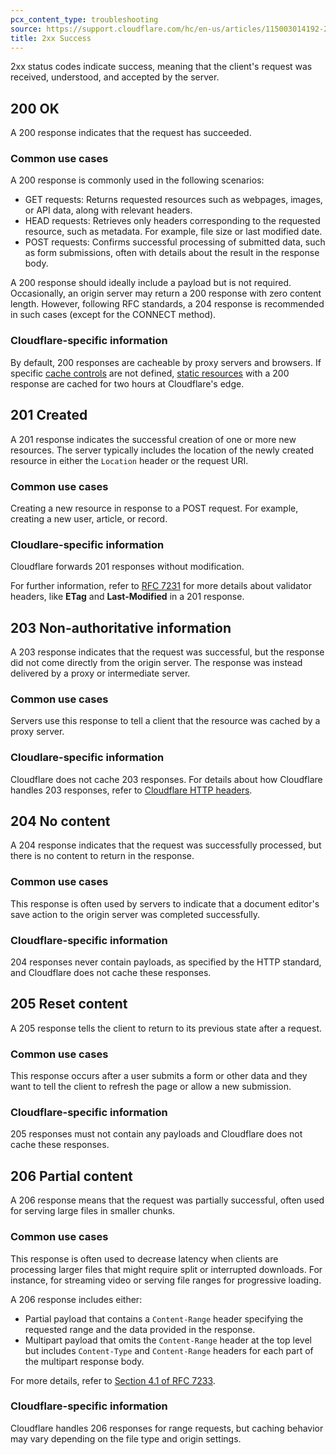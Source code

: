 ```yaml
---
pcx_content_type: troubleshooting
source: https://support.cloudflare.com/hc/en-us/articles/115003014192-2xx-Success
title: 2xx Success
---
```


2xx status codes indicate success, meaning that the client's request was received, understood, and accepted by the server.

## 200 OK

A 200 response indicates that the request has succeeded.

### Common use cases

A 200 response is commonly used in the following scenarios:

- GET requests: Returns requested resources such as webpages, images, or API data, along with relevant headers.
- HEAD requests: Retrieves only headers corresponding to the requested resource, such as metadata. For example, file size or last modified date.
- POST requests: Confirms successful processing of submitted data, such as form submissions, often with details about the result in the response body.

A 200 response should ideally include a payload but is not required. Occasionally, an origin server may return a 200 response with zero content length. However, following RFC standards, a 204 response is recommended in such cases (except for the CONNECT method).

### Cloudflare-specific information

By default, 200 responses are cacheable by proxy servers and browsers. If specific [cache controls](/cache/concepts/customize-cache/) are not defined, [static resources](/cache/concepts/default-cache-behavior/) with a 200 response are cached for two hours at Cloudflare's edge.

## 201 Created

A 201 response indicates the successful creation of one or more new resources. The server typically includes the location of the newly created resource in either the `Location` header or the request URI.

### Common use cases

Creating a new resource in response to a POST request. For example, creating a new user, article, or record.

### Cloudlare-specific information

Cloudflare forwards 201 responses without modification.

For further information, refer to [RFC 7231](https://tools.ietf.org/html/rfc7231#section-7.2) for more details about validator headers, like **ETag** and **Last-Modified** in a 201 response.

## 203 Non-authoritative information

A 203 response indicates that the request was successful, but the response did not come directly from the origin server. The response was instead delivered by a proxy or intermediate server.

### Common use cases

Servers use this response to tell a client that the resource was cached by a proxy server.

### Cloudlare-specific information

Cloudflare does not cache 203 responses. For details about how Cloudflare handles 203 responses, refer to [Cloudflare HTTP headers](/fundamentals/reference/http-headers/).

## 204 No content

A 204 response indicates that the request was successfully processed, but there is no content to return in the response.

### Common use cases

This response is often used by servers to indicate that a document editor's save action to the origin server was completed successfully.

### Cloudflare-specific information

204 responses never contain payloads, as specified by the HTTP standard, and Cloudflare does not cache these responses.

## 205 Reset content

A 205 response tells the client to return to its previous state after a request.

### Common use cases

This response occurs after a user submits a form or other data and they want to tell the client to refresh the page or allow a new submission.

### Cloudflare-specific information

205 responses must not contain any payloads and Cloudflare does not cache these responses.

## 206 Partial content

A 206 response means that the request was partially successful, often used for serving large files in smaller chunks.

### Common use cases

This response is often used to decrease latency when clients are processing larger files that might require split or interrupted downloads. For instance, for streaming video or serving file ranges for progressive loading.

A 206 response includes either:

- Partial payload that contains a `Content-Range` header specifying the requested range and the data provided in the response.
- Multipart payload that omits the `Content-Range` header at the top level but includes `Content-Type` and `Content-Range` headers for each part of the multipart response body.

For more details, refer to [Section 4.1 of RFC 7233](https://tools.ietf.org/html/rfc7233#page-10).

### Cloudflare-specific information

Cloudflare handles 206 responses for range requests, but caching behavior may vary depending on the file type and origin settings.
